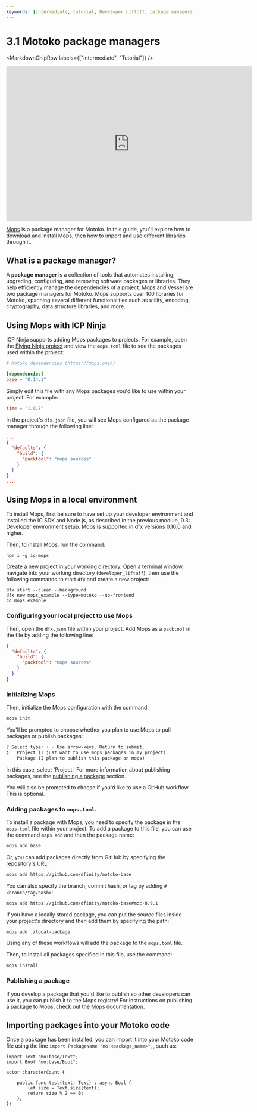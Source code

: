 ```yaml
---
keywords: [intermediate, tutorial, Developer Liftoff, package managers, mops, vessel]
---
```



# 3.1 Motoko package managers

<MarkdownChipRow labels={["Intermediate", "Tutorial"]} />

<div class="text--center">
<p> </p>
</div>
<div class="text--center">
<iframe width="660" height="415" src="https://www.youtube.com/embed/KBMLOor1ink?si=ea3FtVLtkHUKL_y7" title="YouTube video player" frameborder="0" allow="accelerometer; autoplay; clipboard-write; encrypted-media; gyroscope; picture-in-picture; web-share" referrerpolicy="strict-origin-when-cross-origin" allowfullscreen></iframe> </div>

[Mops](https://mops.one) is a package manager for Motoko. In this guide, you'll explore how to download and install Mops, then how to import and use different libraries through it.

## What is a package manager?

A **package manager** is a collection of tools that automates installing, upgrading, configuring, and removing software packages or libraries. They help efficiently manage the dependencies of a project. Mops and Vessel are two package managers for Motoko. Mops supports over 100 libraries for Motoko, spanning several different functionalities such as utility, encoding, cryptography, data structure libraries, and more.

## Using Mops with ICP Ninja

ICP Ninja supports adding Mops packages to projects. For example, open the [Flying Ninja project](https://icp.ninja/projects/flying-ninja) and view the `mops.toml` file to see the packages used within the project:

```toml
# Motoko dependencies (https://mops.one/)

[dependencies]
base = "0.14.1"
```

Simply edit this file with any Mops packages you'd like to use within your project. For example:

```toml
time = "1.0.7"
```

In the project's `dfx.json` file, you will see Mops configured as the package manager through the following line:

```json title="dfx.json"
...
{
  "defaults": {
    "build": {
      "packtool": "mops sources"
    }
  }
}
...
```

## Using Mops in a local environment

To install Mops, first be sure to have set up your developer environment and installed the IC SDK and Node.js, as described in the previous module, 0.3: Developer environment setup. Mops is supported in dfx versions 0.10.0 and higher.

Then, to install Mops, run the command:

```
npm i -g ic-mops
```

Create a new project in your working directory. Open a terminal window, navigate into your working directory (`developer_liftoff`), then use the following commands to start `dfx` and create a new project:

```
dfx start --clean --background
dfx new mops_example --type=motoko --no-frontend
cd mops_example
```

### Configuring your local project to use Mops

Then, open the `dfx.json` file within your project. Add Mops as a `packtool` in the file by adding the following line:

```json title="dfx.json"
{
  "defaults": {
    "build": {
      "packtool": "mops sources"
    }
  }
}
```

### Initializing Mops

Then, initialize the Mops configuration with the command:

```bash
mops init
```

You'll be prompted to choose whether you plan to use Mops to pull packages or publish packages:

```bash
? Select type: › - Use arrow-keys. Return to submit.
❯   Project (I just want to use mops packages in my project)
    Package (I plan to publish this package on mops)
```

In this case, select 'Project.' For more information about publishing packages, see the [publishing a package](#publishing-a-package) section.

You will also be prompted to choose if you'd like to use a GitHub workflow. This is optional.

### Adding packages to `mops.toml`.

To install a package with Mops, you need to specify the package in the `mops.toml` file within your project. To add a package to this file, you can use the command `maps add` and then the package name:

```bash
mops add base
```

Or, you can add packages directly from GitHub by specifying the repository's URL:

```bash
mops add https://github.com/dfinity/motoko-base
```

You can also specify the branch, commit hash, or tag by adding `#<branch/tag/hash>`:

```bash
mops add https://github.com/dfinity/motoko-base#moc-0.9.1
```

If you have a locally stored package, you can put the source files inside your project's directory and then add them by specifying the path:

```bash
mops add ./local-package
```

Using any of these workflows will add the package to the `mops.toml` file.

Then, to install all packages specified in this file, use the command:

```bash
mops install
```

### Publishing a package

If you develop a package that you'd like to publish so other developers can use it, you can publish it to the Mops registry! For instructions on publishing a package to Mops, check out the [Mops documentation](https://github.com/ZenVoich/mops#publish-a-package).



## Importing packages into your Motoko code

Once a package has been installed, you can import it into your Motoko code file using the line `import PackageName "mo:<package_name>";`, such as:

```motoko title="src/character_count/main.mo"
import Text "mo:base/Text";
import Bool "mo:base/Bool";

actor characterCount {

    public func test(text: Text) : async Bool {
        let size = Text.size(text);
        return size % 2 == 0;
    };
};
```


<TutorialFooter />

